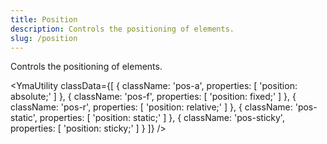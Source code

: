 ```yaml
---
title: Position
description: Controls the positioning of elements.
slug: /position
---
```



Controls the positioning of elements.

<YmaUtility
  classData={[
    {
      className: 'pos-a',
      properties: [
        'position: absolute;'
      ]
    },
    {
      className: 'pos-f',
      properties: [
        'position: fixed;'
      ]
    },
    {
      className: 'pos-r',
      properties: [
        'position: relative;'
      ]
    },
    {
      className: 'pos-static',
      properties: [
        'position: static;'
      ]
    },
    {
      className: 'pos-sticky',
      properties: [
        'position: sticky;'
      ]
    }
  ]}
/>